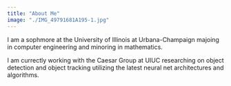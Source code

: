 ```yaml
---
title: "About Me"
image: "./IMG_49791681A195-1.jpg"
---
```


I am a sophmore at the University of Illinois at Urbana-Champaign majoing in computer engineering and minoring in mathematics.

I am currectly working with the Caesar Group at UIUC researching on object detection and object tracking utilizing the latest neural net architectures and algorithms. 

